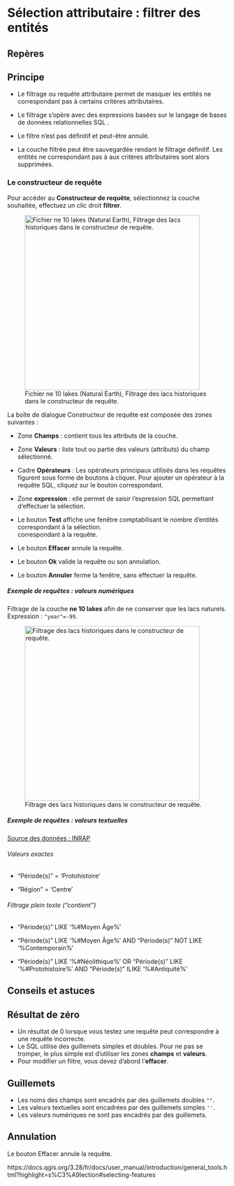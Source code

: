 # Sélection attributaire : filtrer des entités


```{=html}
<script src="https://code.iconify.design/iconify-icon/1.0.7/iconify-icon.min.js"></script>
```


 

## <iconify-icon icon="ph:seal-question" style="font-size: 25px;"></iconify-icon> Repères

::: {.partie .callout-note collapse="true" appearance="minimal"}
## Principe

* Le filtrage ou requête attributaire permet de masquer les entités ne correspondant pas à certains critères attributaires.


* Le filtrage s'opère avec des expressions basées sur le langage de bases de données relationnelles SQL .


- Le filtre n'est pas définitif et peut-être annulé. 

* La couche filtrée peut être sauvegardée rendant le filtrage définitif. Les entités ne correspondant pas à aux  critères attributaires sont alors supprimées.

:::


::: {.partie .callout-note collapse="true" appearance="minimal"}

### Le constructeur de requête 

Pour accéder au **Constructeur de requête**, sélectionnez la couche souhaitée, effectuez un clic droit **filtrer**.

![Fichier ne 10 lakes (Natural Earth), Filtrage des lacs historiques dans le constructeur de requête.](images/chretiens-orient/filtre_hydro.PNG){fig-align="center" width="400"}



La boîte de dialogue Constructeur de requête est composée des zones suivantes :

-   Zone **Champs** : contient tous les attributs de la couche.

-   Zone **Valeurs** : liste tout ou partie des valeurs (attributs) du champ sélectionné.

-   Cadre **Opérateurs** : Les opérateurs principaux utilisés dans les requêtes figurent sous forme de boutons à cliquer. Pour ajouter un opérateur à la requête SQL, cliquez sur le bouton correspondant.

-   Zone **expression** : elle permet de saisir l'expression SQL permettant d'effectuer la sélection.

-   Le bouton **Test** affiche une fenêtre comptabilisant le nombre d'entités correspondant à la sélection.\
    correspondant à la requête.\

-   Le bouton **Effacer** annule la requête.\

-   Le bouton **Ok** valide la requête ou son annulation.\

-   Le bouton **Annuler** ferme la fenêtre, sans effectuer la requête.
:::

::: {.partie .callout-note collapse="true" appearance="minimal"}
##### Exemple de requêtes : valeurs numériques

Filtrage de la couche **ne 10 lakes** afin de ne conserver que les lacs naturels. 
Expression :  `"year"=-99`.

![Filtrage des lacs historiques dans le constructeur de requête.](images/chretiens-orient/filtre_hydro.PNG){fig-align="center" width="400"}

::::


::: {.partie .callout-note collapse="true" appearance="minimal"}
##### Exemple de requêtes : valeurs textuelles

[Source des données : INRAP](https://www.data.gouv.fr/fr/datasets/localisation-des-sites-de-fouille-archeologiques-de-l-inrap-576210)<i class="fa fa-external-link"aria-hidden="true"></i>

###### Valeurs exactes 

- "Période(s)" = 'Protohistoire'

- "Région" = 'Centre'


###### Filtrage plein texte ("contient")

- "Période(s)" LIKE '%#Moyen Âge%'

- "Période(s)" LIKE '%#Moyen Âge%' AND "Période(s)" NOT LIKE '%Contemporain%' 

- "Période(s)" LIKE '%#Néolithique%' OR "Période(s)"  LIKE '%#Protohistoire%'  AND "Période(s)"  ILIKE  '%#Antiquité%' 




:::





<!-- CONSEILS -->
<!-- et -->
<!-- ASTUCES  -->



## <iconify-icon icon="streamline:interface-lighting-light-bulb-on-lighting-light-shine-incandescent-bulb-lights" style="font-size: 25px;"></iconify-icon> Conseils et astuces

::: {.partie .callout-note collapse="true" appearance="minimal"}
## Résultat de zéro

-  Un résultat de 0 lorsque vous testez une requête peut correspondre à une requête incorrecte.
- Le SQL utilise des guillemets simples et doubles. Pour ne pas se tromper, le plus simple est d'utiliser les zones **champs** et **valeurs**.
- Pour modifier un filtre, vous devez d'abord l'**effacer**.

:::

::: {.partie .callout-note collapse="true" appearance="minimal"}
## Guillemets 

- Les noms des champs sont encadrés par des guillemets doubles `""`.  
- Les valeurs textuelles sont encadrées par des guillemets simples `''`.
- Les valeurs numériques ne sont pas encadrés par des guillemets. 


:::

::: {.partie .callout-note collapse="true" appearance="minimal"}
## Annulation 

Le bouton Effacer annule la requête.

:::










https://docs.qgis.org/3.28/fr/docs/user_manual/introduction/general_tools.html?highlight=s%C3%A9lection#selecting-features





